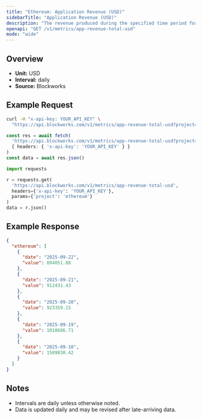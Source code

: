 ```yaml
---
title: "Ethereum: Application Revenue (USD)"
sidebarTitle: "Application Revenue (USD)"
description: "The revenue produced during the specified time period for given blockchain."
openapi: "GET /v1/metrics/app-revenue-total-usd"
mode: "wide"
---
```


## Overview

- **Unit:** USD
- **Interval:** daily
- **Source:** Blockworks

## Example Request

<CodeGroup>

```bash cURL
curl -H "x-api-key: YOUR_API_KEY" \
  "https://api.blockworks.com/v1/metrics/app-revenue-total-usd?project=ethereum"
```

```typescript TypeScript
const res = await fetch(
  'https://api.blockworks.com/v1/metrics/app-revenue-total-usd?project=ethereum',
  { headers: { 'x-api-key': 'YOUR_API_KEY' } }
)
const data = await res.json()
```

```python Python
import requests

r = requests.get(
  'https://api.blockworks.com/v1/metrics/app-revenue-total-usd',
  headers={'x-api-key': 'YOUR_API_KEY'},
  params={'project': 'ethereum'}
)
data = r.json()
```

</CodeGroup>

## Example Response

```json
{
  "ethereum": [
    {
      "date": "2025-09-22",
      "value": 894051.88
    },
    {
      "date": "2025-09-21",
      "value": 912431.43
    },
    {
      "date": "2025-09-20",
      "value": 923359.15
    },
    {
      "date": "2025-09-19",
      "value": 1010686.71
    },
    {
      "date": "2025-09-18",
      "value": 1509830.42
    }
  ]
}
```

## Notes
- Intervals are daily unless otherwise noted.
- Data is updated daily and may be revised after late-arriving data.